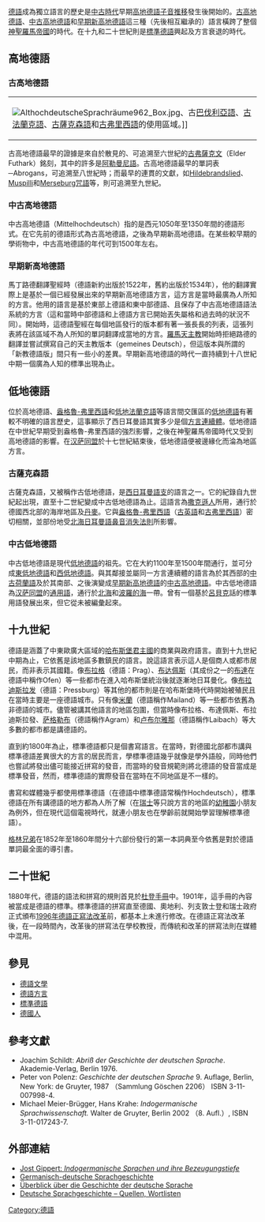 {{德国历史}}

[[德語|德語]]成為獨立語言的歷史是[[中古時代|中古時代]]早期[[高地德語子音推移|高地德語子音推移]]發生後開始的。[[古高地德語|古高地德語]]、[[中古高地德語|中古高地德語]]和[[早期新高地德語|早期新高地德語]]這三種（先後相互繼承的）語言橫跨了整個[[神聖羅馬帝國|神聖羅馬帝國]]的時代。在十九和二十世紀則是[[標準德語|標準德語]]興起及方言衰退的時代。

==高地德語==
===古高地德語===
{| align="right"
|[[Image:AlthochdeutscheSprachräume962_Box.jpg|right]]、古[[巴伐利亞語|巴伐利亞語]]、[[古法蘭克語|古法蘭克語]]、[[古薩克森語|古薩克森語]]和[[古弗里西語|古弗里西語]]的使用區域。]]
|}
{{main|古高地德語}}
古高地德語最早的證據是來自於散見的、可追溯至六世紀的[[古弗薩克文|古弗薩克文]]（Elder Futhark）銘刻，其中的許多是[[阿勒曼尼語|阿勒曼尼語]]。古高地德語最早的單詞表─Abrogans，可追溯至八世紀時；而最早的連貫的文獻，如[[Hildebrandslied|Hildebrandslied]]、[[Muspilli|Muspilli]]和[[Merseburg咒語|Merseburg咒語]]等，則可追溯至九世紀。

===中古高地德語===
{{main|中古高地德語}}
中古高地德語（Mittelhochdeutsch）指的是西元1050年至1350年間的德語形式。在它先前的德語形式為古高地德語，之後為早期新高地德語。在某些較早期的學術物中，中古高地德語的年代可到1500年左右。

===早期新高地德語===
馬丁路德翻譯聖經時（德語新約出版於1522年，舊約出版於1534年），他的翻譯實際上是基於一個已經發展出來的早期新高地德語方言，這方言是當時最廣為人所知的方言。他用的語言是基於東部上德語和東中部德語、且保存了中古高地德語語法系統的方言（這和當時中部德語和上德語方言已開始丟失屬格和過去時的狀況不同）。開始時，這德語聖經在每個地區發行的版本都有著一張長長的列表，這張列表將在該區域不為人所知的單詞翻譯成當地的方言。[[羅馬天主教|羅馬天主教]]開始時拒絕路德的翻譯並嘗試撰寫自己的天主教版本（gemeines Deutsch），但這版本與所謂的「新教德語版」間只有一些小的差異。早期新高地德語的時代一直持續到十八世紀中期一個廣為人知的標準出現為止。

==低地德語==
位於高地德語、[[盎格魯-弗里西語|盎格魯-弗里西語]]和[[低地法蘭克語|低地法蘭克語]]等語言間交匯區的[[低地德語|低地德語]]有著較不明確的語言歷史，這事顯示了西日耳曼語其實多少是個[[方言連續體|方言連續體]]。低地德語在中世紀早期受到盎格魯-弗里西語的強烈影響，之後在神聖羅馬帝國時代又受到高地德語的影響。在[[汉萨同盟|汉萨同盟]]於十七世紀結束後，低地德語便被邊緣化而淪為地區方言。

===古薩克森語===
古薩克森語，又被稱作古低地德語，是[[西日耳曼語支|西日耳曼語支]]的語言之一。它的紀錄自九世紀起出現，直至十二世紀變成中古低地德語為止。這語言為[[撒克遜人|撒克遜人]]所用，通行於德國西北部的海岸地區及[[丹麥|丹麥]]。它與[[盎格魯-弗里西語|盎格魯-弗里西語]]（[[古英語|古英語]]和[[古弗里西語|古弗里西語]]）密切相關，並部份地受[[北海日耳曼語鼻音消失法則|北海日耳曼語鼻音消失法則]]所影響。

===中古低地德語===
中古低地德語是現代[[低地德語|低地德語]]的祖先。它在大約1100年至1500年間通行，並可分成[[東低地德語|東低地德語]]和[[西低地德語|西低地德語]]。與其鄰接並屬同一方言連續體的語言為於其西部的[[中古荷蘭語|中古荷蘭語]]及於其南部、之後演變成[[早期新高地德語|早期新高地德語]]的[[中古高地德語|中古高地德語]]。中古低地德語為[[汉萨同盟|汉萨同盟]]的[[通用語|通用語]]，通行於[[北海_(大西洋)|北海]]和[[波羅的海|波羅的海]]一帶。曾有一個基於[[呂貝克|呂貝克]]話的標準用語發展出來，但它從未被編彙起來。

==十九世紀==
德語是涵蓋了中東歐廣大區域的[[哈布斯堡君主國|哈布斯堡君主國]]的商業與政府語言。直到十九世紀中期為止，它依舊是該地區多數鎮民的語言。說這語言表示這人是個商人或都市居民，而非表示其國籍。像[[布拉格|布拉格]]（德語：Prag）、[[布达佩斯|布达佩斯]]（其成份之一的[[布達|布達]]在德語中稱作Ofen）等一些都市在進入哈布斯堡統治後就逐漸地日耳曼化。像[[布拉迪斯拉发|布拉迪斯拉发]]（德語：Pressburg）等其他的都市則是在哈布斯堡時代時開始被殖民且在當時主要是一座德語城市。只有像[[米蘭|米蘭]]（德語稱作Mailand）等一些都市依舊為非德語的城市。儘管被講其他語言的地區包圍，但當時像布拉格、布達佩斯、布拉迪斯拉發、[[萨格勒布|萨格勒布]]（德語稱作Agram）和[[卢布尔雅那|卢布尔雅那]]（德語稱作Laibach）等大多數的都市都是講德語的。

直到約1800年為止，標準德語都只是個書寫語言。在當時，對德國北部都市講與標準德語差異很大的方言的居民而言，學標準德語幾乎就像是學外語般，同時他們也嘗試將發出儘可能接近拼寫的發音，而當時的發音規範則將北德語的發音當成是標準發音，然而，標準德語的實際發音在當時在不同地區是不一樣的。

書寫和媒體幾乎都使用標準德語（在德語中標準德語常稱作Hochdeutsch），標準德語在所有講德語的地方都為人所了解（在[[瑞士|瑞士]]等只說方言的地區的[[幼稚園|幼稚園]]小朋友為例外，但在現代這個電視時代，就連小朋友也在學齡前就開始學習理解標準德語）。

[[格林兄弟|格林兄弟]]在1852年至1860年間分十六部份發行的第一本詞典至今依舊是對於德語單詞最全面的導引書。

==二十世紀==
{{Main|標準德語}}
1880年代，德語的語法和拼寫的規則首見於[[杜登手冊|杜登手冊]]中。1901年，這手冊的內容被當成是德語的標準。標準德語的拼寫直至德國、奧地利、列支敦士登和瑞士政府正式頒布[[1996年德語正寫法改革|1996年德語正寫法改革]]前，都基本上未進行修改。在德語正寫法改革後，在一段時間內，改革後的拼寫法在學校教授，而傳統和改革的拼寫法則在媒體中混用。

==參見==
*[[德語文學|德語文學]]
*[[德語方言|德語方言]]
*[[標準德語|標準德語]]
*[[德國人|德國人]]

==參考文獻==
* Joachim Schildt: ''Abriß der Geschichte der deutschen Sprache''. Akademie-Verlag, Berlin 1976. {{de icon}}
* Peter von Polenz: ''Geschichte der deutschen Sprache'' 9. Auflage, Berlin, New York: de Gruyter, 1987 （Sammlung Göschen 2206） ISBN 3-11-007998-4. {{de icon}}
* Michael Meier-Brügger, Hans Krahe: ''Indogermanische Sprachwissenschaft.'' Walter de Gruyter, Berlin 2002 （8. Aufl.）, ISBN 3-11-017243-7. {{de icon}}

==外部連結==
* [https://web.archive.org/web/20090507185004/http://titus.uni-frankfurt.de/didact/idg/idgstkl.htm Jost Gippert: ''Indogermanische Sprachen und ihre Bezeugungstiefe''] {{de icon}}
* [https://web.archive.org/web/20090807071151/http://www.stefanjacob.de/Geschichte/Unterseiten/Sprache.php Germanisch-deutsche Sprachgeschichte] {{de icon}}
* [http://www.linguist.de/Deutsch/gdsmain.html Überblick über die Geschichte der deutsche Sprache] {{Wayback|url=http://www.linguist.de/Deutsch/gdsmain.html |date=20210126192904 }} {{de icon}}
* [https://web.archive.org/web/20110112233200/http://www.linguistics.ruhr-uni-bochum.de/~strunk/Deutsch/ Deutsche Sprachgeschichte – Quellen, Wortlisten] {{de icon}}

[[Category:德語|Category:德語]]